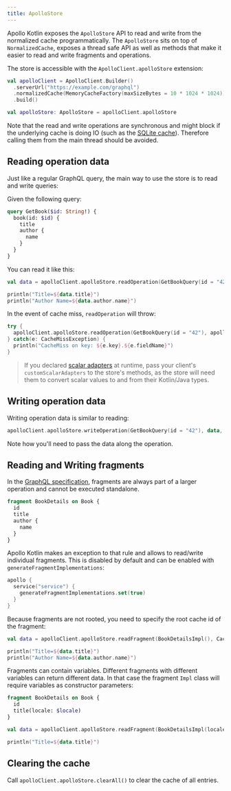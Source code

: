 ```yaml
---
title: ApolloStore
---
```


Apollo Kotlin exposes the `ApolloStore` API to read and write from the normalized cache programmatically. The `ApolloStore` sits on top of `NormalizedCache`, exposes a thread safe API as well as methods that make it easier to read and write fragments and operations.

The store is accessible with the `ApolloClient.apolloStore` extension:

```kotlin
val apolloClient = ApolloClient.Builder()
  .serverUrl("https://example.com/graphql")
  .normalizedCache(MemoryCacheFactory(maxSizeBytes = 10 * 1024 * 1024))
  .build()

val apolloStore: ApolloStore = apolloClient.apolloStore
```

Note that the read and write operations are synchronous and might block if the underlying cache is doing IO (such as the [SQLite cache](../caching/normalized-cache#sqlite-cache)).
Therefore calling them from the main thread should be avoided.

## Reading operation data

Just like a regular GraphQL query, the main way to use the store is to read and write queries:

Given the following query:

```graphql
query GetBook($id: String!) {
  book(id: $id) {
    title
    author {
      name
    }
  }
}
```

You can read it like this:

```kotlin
val data = apolloClient.apolloStore.readOperation(GetBookQuery(id = "42"), apolloClient.customScalarAdapters)

println("Title=${data.title}")
println("Author Name=${data.author.name}")
```

In the event of cache miss, `readOperation` will throw:

```kotlin
try {
  apolloClient.apolloStore.readOperation(GetBookQuery(id = "42"), apolloClient.customScalarAdapters)
} catch(e: CacheMissException) {
  println("CacheMiss on key: ${e.key}.${e.fieldName}")
}
```

> If you declared [scalar adapters](../essentials/custom-scalars/) at runtime, pass your client's `customScalarAdapters` to the store's methods, as the store will need them to convert scalar values to and from their Kotlin/Java types.

## Writing operation data

Writing operation data is similar to reading:

```kotlin
apolloClient.apolloStore.writeOperation(GetBookQuery(id = "42"), data, apolloClient.customScalarAdapters)
```

Note how you'll need to pass the data along the operation.

## Reading and Writing fragments

In the [GraphQL specification](https://spec.graphql.org/draft/), fragments are always part of a larger operation and cannot be executed standalone.

```graphql
fragment BookDetails on Book {
  id
  title
  author {
    name
  }
}
```

Apollo Kotlin makes an exception to that rule and allows to read/write individual fragments. This is disabled by default and can be enabled with `generateFragmentImplementations`:

```kotlin
apollo {
  service("service") {
    generateFragmentImplementations.set(true)
  }
}
```

Because fragments are not rooted, you need to specify the root cache id of the fragment:

```kotlin
val data = apolloClient.apolloStore.readFragment(BookDetailsImpl(), CacheKey("42"), apolloClient.customScalarAdapters)

println("Title=${data.title}")
println("Author Name=${data.author.name}")
```

Fragments can contain variables. Different fragments with different variables can return different data. In that case the fragment `Impl` class will require variables as constructor parameters:

```graphql
fragment BookDetails on Book {
  id
  title(locale: $locale)
}
```

```kotlin
val data = apolloClient.apolloStore.readFragment(BookDetailsImpl(locale = "en-US"), CacheKey("42"), apolloClient.customScalarAdapters)

println("Title=${data.title}")
```

## Clearing the cache

Call `apolloClient.apolloStore.clearAll()` to clear the cache of all entries.
